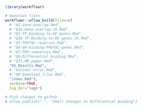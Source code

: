

```r
library(workflowr)

# Question files
workflowr::wflow_build(files=c(
  # "Q1-Gene-overlap.Rmd",
  # "Q1b-Gene-overlap-2h.Rmd",
  # "Q2-TF-Binding-to-DE-genes.Rmd",
  # "Q2b-TF-Binding-to-DE-genes-2h.Rmd",
  # "Q3-PROTAC-reversal.Rmd",
  # "Q4-GR-binding-PROTAC-genes.Rmd",
  # "Q7-PRX-sequences.Rmd",
  # "Q9-Differential_binding.Rmd",
  # "Q11-MR_paper.Rmd",
  "01_Results.Rmd",
  # "minimal error.Rmd",
  # "00_Download_files.Rmd",
  "index.Rmd"),
  verbose=TRUE,
  log_dir="logs")

# Push changes to github
# wflow_publish(".", "Small changes to differential binding")
```